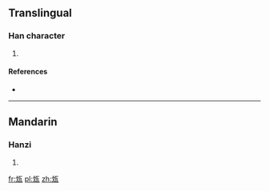 ==Translingual==

===Han character===
{{Han char|rn=98|rad=瓦|as=04|sn=9|four=|canj=中山一女弓 (LUMVN)}}

# {{defn|Han|sort=瓦04}}

====References====
* {{Han ref|kx=0748.160|dkj=21458|dj=1157.030|hdz=21423.050|uh=74ED|ud=29933}}

----

==Mandarin==

===Hanzi===
{{cmn-hanzi|pin=[[dǎn]] ([[dan3]])|wg=tan<sup>3</sup>}}

# {{defn|lang=cmn|sort=瓦04}}

[[fr:瓭]]
[[pl:瓭]]
[[zh:瓭]]